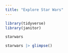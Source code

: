 ```yaml
---
title: "Explore Star Wars"
---
```


```r
library(tidyverse)
library(janitor)
```

```r
starwars
```

```r
starwars |> glimpse()
```

